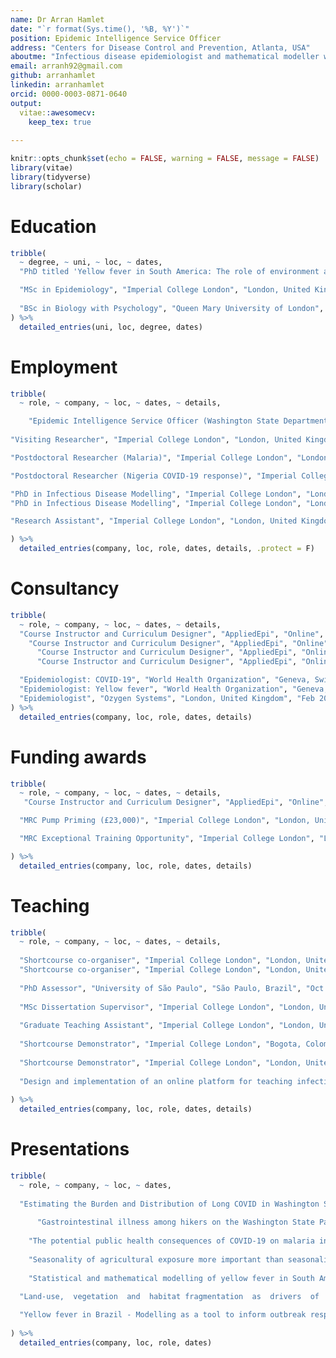 ```yaml
---
name: Dr Arran Hamlet
date: "`r format(Sys.time(), '%B, %Y')`"
position: Epidemic Intelligence Service Officer
address: "Centers for Disease Control and Prevention, Atlanta, USA"
aboutme: "Infectious disease epidemiologist and mathematical modeller with extensive experience in data analysis and statistical/mechanistic modelling to inform outbreak response and public health policy."
email: arranh92@gmail.com
github: arranhamlet
linkedin: arranhamlet
orcid: 0000-0003-0871-0640
output: 
  vitae::awesomecv:
    keep_tex: true
    
---
```


```r
knitr::opts_chunk$set(echo = FALSE, warning = FALSE, message = FALSE)
library(vitae)
library(tidyverse)
library(scholar)
```

# Education

```r
tribble(
  ~ degree, ~ uni, ~ loc, ~ dates,
  "PhD titled 'Yellow fever in South America: The role of environment and host on transmission dynamics'", "Imperial College London", "London, United Kingdom", "Jan 2017-Jan 2020"

  "MSc in Epidemiology", "Imperial College London", "London, United Kingdom", "Oct 2014-Oct 2015"
  
  "BSc in Biology with Psychology", "Queen Mary University of London", "London, United Kingdom", "Sep 2011-May 2014"
) %>% 
  detailed_entries(uni, loc, degree, dates)
```

# Employment
```r
tribble(
  ~ role, ~ company, ~ loc, ~ dates, ~ details,

    "Epidemic Intelligence Service Officer (Washington State Department of Health)", "Centers for Disease Control and Prevention", "Seattle, USA", "July 2022-", "Responsible for leading outbreak investigations, designing and conducting epidemiological analysis, evaluating disease surveillance and establishing public health policy.",
  
"Visiting Researcher", "Imperial College London", "London, United Kingdom", "Jun 2022-", "Visiting researcher for mathematical and statistical modelling of malaria and yellow fever.",

"Postdoctoral Researcher (Malaria)", "Imperial College London", "London, United Kingdom", "Jan 2020-Jun 2022", "Involved in a variety of projects assessing the public health impact of various control measures on the burden of malaria across Africa using mechanistic transmission models.",

"Postdoctoral Researcher (Nigeria COVID-19 response)", "Imperial College London", "London, United Kingdom", "Apr 2020-Dec 2020", "Lead researcher for Imperial College London's data analytics and modelling support for the Nigerian Government.",

"PhD in Infectious Disease Modelling", "Imperial College London", "London, United Kingdom", "Jan 2017 - Jan 2020", "PhD thesis titled 'Yellow fever in South America: The role of environment and host on transmission dynamics'.",
"PhD in Infectious Disease Modelling", "Imperial College London", "London, United Kingdom", "Jan 2017 - Jan 2020", "Explored the role of climate, landcover and zoonotic reservoirs on the distribution of yellow fever in South America.",

"Research Assistant", "Imperial College London", "London, United Kingdom", "Oct 2015 - Dec 2016", "Outbreak analysis and response for the 2015-2016 yellow fever outbreak in Angola and the Democratic Republic of the Congo working with the World Health Organization (WHO) and investigating the impact of climate on yellow fever transmission."

) %>% 
  detailed_entries(company, loc, role, dates, details, .protect = F)
```
\newpage
# Consultancy
```r
tribble(
  ~ role, ~ company, ~ loc, ~ dates, ~ details,
  "Course Instructor and Curriculum Designer", "AppliedEpi", "Online", "Jan 2022 - ", "AppliedEpi is the non-profit behind the Epidemiologist R Handbook, used by almost 2 million epidemiologists worldwide. Since early 2022 they have offered courses teaching applied R coding to epidemiologists, running over a hundred courses for dozens of Ministries of Health globally as well as the WHO, CDC and various other institutions.",
    "Course Instructor and Curriculum Designer", "AppliedEpi", "Online", "Jan 2022 - ", "Designed and created numerous modules and the Advanced Statistics in R course.",
      "Course Instructor and Curriculum Designer", "AppliedEpi", "Online", "Jan 2022 - ", "I have lead or demonstrated on courses for almost a dozen agencies, including the Health Departments for Michigan, Wales, Canada, Camobdia, Kazakhstan.",
      "Course Instructor and Curriculum Designer", "AppliedEpi", "Online", "Jan 2022 - ", "Currently lead author responsible for a team of epidemiologists writing chapters of data analysis and regression in a field manual for applied epidemiologists.",

  "Epidemiologist: COVID-19", "World Health Organization", "Geneva, Switzerland", "Feb 2020 - Apr 2020", "Provided technical support for the WHO in the Health Emergency Information and Risk Assessment (HIM) pillar through GOARN deployment",
  "Epidemiologist: Yellow fever", "World Health Organization", "Geneva, Switzerland", "Jul 2016 - Sep 2016", "Commissioned to produce a report evaluating the risk of outbreaks of yellow fever across Africa as a result of ongoing transmission in Angola and the Democratic Republic of the Congo and the potential for introduction into Asia.",
  "Epidemiologist", "Ozygen Systems", "London, United Kingdom", "Feb 2016 - Mar 2016", "Hired to produce a report on numerous pathogens involved in nosocomial infection and to evaluate the applicability of ozone decontamination technology in UK healthcare settings to limit their spread."
) %>% 
  detailed_entries(company, loc, role, dates, details)
```

# Funding awards
```r
tribble(
  ~ role, ~ company, ~ loc, ~ dates, ~ details,
   "Course Instructor and Curriculum Designer", "AppliedEpi", "Online", "Jan 2022 - ", "Curriculum designer and creator, lecturer for courses teaching epidemiologists applied R coding.",

  "MRC Pump Priming (£23,000)", "Imperial College London", "London, United Kingdom", "Nov 2019", "Jointly awarded £23,000 with co-PI Natsuko Imai to run a week long training workshop in Rio de Janeiro focusing on the use of mathematical models in outbreak response and policy.",

  "MRC Exceptional Training Opportunity", "Imperial College London", "London, United Kingdom", "Oct 2017/Aug 2018/Jun 2019", "Oct 2017: Awarded £4600 in several different awards to present results to the WHO, PAHO and the Brazilian Ministry of Health travel, as well as to help run a workshop on an introduction to ifnectious disease modelling at a university in Bogota, Colombia."

) %>% 
  detailed_entries(company, loc, role, dates, details)
```

# Teaching
```r
tribble(
  ~ role, ~ company, ~ loc, ~ dates, ~ details,
  
  "Shortcourse co-organiser", "Imperial College London", "London, United Kingdom", "Jan 2021 - Sep 2021", "Co-organiser on the departments 'Mathematical modelling for the control of infectious diseases' short course, run since 1990 and designed to teach pubic health professionals about infectious disease modelling.",
  "Shortcourse co-organiser", "Imperial College London", "London, United Kingdom", "Jan 2021 - Sep 2021", "Responsible for helping redesign, and restructure, the course in order to deliver it fully online in light of the ongoing COVID-19 pandemic.",
  
  "PhD Assessor", "University of São Paulo", "São Paulo, Brazil", "Oct 2020-Jun 2023", "Examining progress and assisting with the research of a PhD student's project titled 'Spatio-temporal dynamics of yellow fever in Brazil'.",
  
  "MSc Dissertation Supervisor", "Imperial College London", "London, United Kingdom", "May 2020 - Oct 2020", "Designed and supervised MSc Epidemiology projects looking at the effect of forest fragmentation on yellow fever in Southern Brazil, and exploring the differences in transmission dynamics between yellow fever, dengue and zika.",
  
  "Graduate Teaching Assistant", "Imperial College London", "London, United Kingdom", "Jan 2017 - Jun 2022", "Teaching assistant and demonstrator for numerous modules on infectious disease modelling, statistical analysis and epidemiology.",
  
  "Shortcourse Demonstrator", "Imperial College London", "Bogota, Colombia", "Jun 2019", "Demonstrator and lecturer on a course coordinated between Imperial College London, Instituto Nacional De Salud and Pontificia Universidad Javeriana Bogota which aimed to give an introduction to infectious disease modelling.",
  
  "Shortcourse Demonstrator", "Imperial College London", "London, United Kingdom", "Sep 2017/Sep 2018/Sep 2019", "Demonstrator on numerous practical exercises and lectures on data analysis and infectious disease modelling on the aformentioned departments 'Mathematical modelling for the control of infectious diseases' short course.",
  
  "Design and implementation of an online platform for teaching infectious disease modelling", "Imperial College London", "London, United Kingdom", "Jan 2019 - Sept 2019", "Responsible for liasing between programming team and course organisers to design and translate existing work. Highly successful implementation led to the platform being adopted for use in future shorecourses and the MSc Epidemiology at Imperial College London"
  
) %>% 
  detailed_entries(company, loc, role, dates, details)
```
  
# Presentations
```r
tribble(
  ~ role, ~ company, ~ loc, ~ dates,
  
  "Estimating the Burden and Distribution of Long COVID in Washington State", "Western States Modeling Symposium", "Virtual", "Sep 2023",
  
      "Gastrointestinal illness among hikers on the Washington State Pacific Crest Trail, August–October 2022.", "EIS Conference 2023 and CSTE 2023", "USA", "Apr 2023",
  
    "The potential public health consequences of COVID-19 on malaria in Africa", "London Malaria Network", "London, United Kingdom", "Oct 2020",
  
    "Seasonality of agricultural exposure more important than seasonality of climate for predicting yellow fever transmission in Brazil", "American Society of Tropical Medicine and Hygiene", "National Harbor, USA", "Nov 2019",
  
    "Statistical and mathematical modelling of yellow fever in South America", "Outbreak Analysis and Modelling for Public Health", "Bogota, Colombia", "Jun 2019",

  "Land-use,  vegetation  and  habitat fragmentation  as  drivers  of  yellow  fever  transmission  in  South America", "International Conference on One Medicine One Science", "Chiang Mai, Thailand", "Feb 2019",
  
  "Yellow fever in Brazil - Modelling as a tool to inform outbreak response and public health policy", "Yellow fever forecasting: Embedding   modelling in lessons learnt exercises", "Brasilia, Brazil", "Nov 2018"
  
) %>% 
  detailed_entries(company, loc, role, dates)
```
